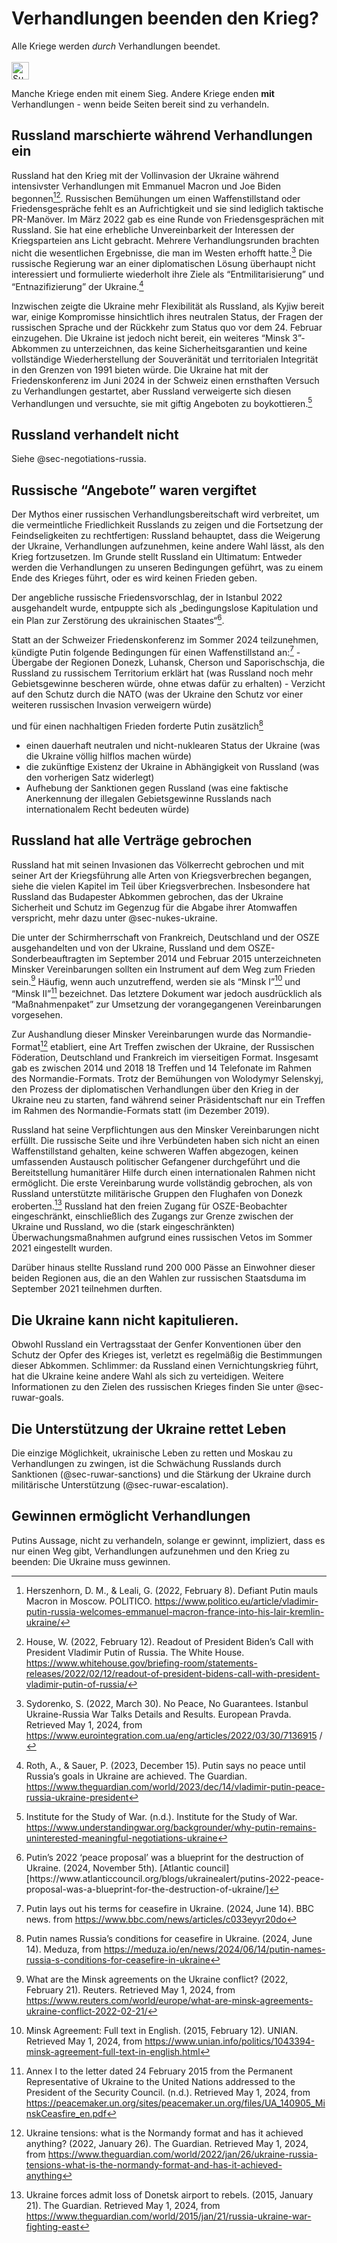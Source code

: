 # Verhandlungen beenden den Krieg? {#sec-negotiations-endwar}

::: {.callout-caution title=„Myth“}
Alle Kriege werden *durch* Verhandlungen beendet.
[<br></br>![Suche nach Stichwort in EUvsDisinfo](../all_common_img/EUvsDisinfo_400x240.jpg){height=2em}](https://euvsdisinfo.eu/disinformation-cases/?text=negotiations%20end%20war&sort=relevance)
:::

::: {.callout-tip title=„Truth“}
Manche Kriege enden mit einem Sieg. Andere Kriege enden __mit__ Verhandlungen - wenn beide Seiten bereit sind zu verhandeln.
:::

## Russland marschierte während Verhandlungen ein

Russland hat den Krieg mit der Vollinvasion der Ukraine während intensivster Verhandlungen mit Emmanuel Macron und Joe Biden begonnen[^negotiations-endwar.de-3][^negotiations-endwar.de-4]. Russischen Bemühungen um einen Waffenstillstand oder Friedensgespräche fehlt es an Aufrichtigkeit und sie sind lediglich taktische PR-Manöver. Im März 2022 gab es eine Runde von Friedensgesprächen mit Russland. Sie hat eine erhebliche Unvereinbarkeit der Interessen der Kriegsparteien ans Licht gebracht. Mehrere Verhandlungsrunden brachten nicht die wesentlichen Ergebnisse, die man im Westen erhofft hatte.[^negotiations-endwar.de-5] Die russische Regierung war an einer diplomatischen Lösung überhaupt nicht interessiert und formulierte wiederholt ihre Ziele als “Entmilitarisierung” und “Entnazifizierung” der Ukraine.[^negotiations-endwar.de-6]

Inzwischen zeigte die Ukraine mehr Flexibilität als Russland, als Kyjiw bereit war, einige Kompromisse hinsichtlich ihres neutralen Status, der Fragen der russischen Sprache und der Rückkehr zum Status quo vor dem 24\. Februar einzugehen. Die Ukraine ist jedoch nicht bereit, ein weiteres “Minsk 3”-Abkommen zu unterzeichnen, das keine Sicherheitsgarantien und keine vollständige Wiederherstellung der Souveränität und territorialen Integrität in den Grenzen von 1991 bieten würde. Die Ukraine hat mit der Friedenskonferenz im Juni 2024 in der Schweiz einen ernsthaften Versuch zu Verhandlungen gestartet, aber Russland verweigerte sich diesen Verhandlungen und versuchte, sie mit giftig Angeboten zu boykottieren.[^negotiations-endwar.de-7] 


## Russland verhandelt nicht

Siehe @sec-negotiations-russia.


## Russische "Angebote" waren vergiftet

Der Mythos einer russischen Verhandlungsbereitschaft wird verbreitet, um die vermeintliche Friedlichkeit Russlands zu zeigen und die Fortsetzung der Feindseligkeiten zu rechtfertigen: Russland behauptet, dass die Weigerung der Ukraine, Verhandlungen aufzunehmen, keine andere Wahl lässt, als den Krieg fortzusetzen. Im Grunde stellt Russland ein Ultimatum: Entweder werden die Verhandlungen zu unseren Bedingungen geführt, was zu einem Ende des Krieges führt, oder es wird keinen Frieden geben.

Der angebliche russische Friedensvorschlag, der in Istanbul 2022 ausgehandelt wurde, entpuppte sich als „bedingungslose Kapitulation und ein Plan zur Zerstörung des ukrainischen Staates“[^negotiations-endwar.de-1].

Statt an der Schweizer Friedenskonferenz im Sommer 2024 teilzunehmen, kündigte Putin folgende Bedingungen für einen Waffenstillstand an:[^negotiations-endwar.de-2]
- Übergabe der Regionen Donezk, Luhansk, Cherson und Saporischschja, die Russland zu russischem Territorium erklärt hat (was Russland noch mehr Gebietsgewinne bescheren würde, ohne etwas dafür zu erhalten)
- Verzicht auf den Schutz durch die NATO (was der Ukraine den Schutz vor einer weiteren russischen Invasion verweigern würde)

und für einen nachhaltigen Frieden forderte Putin zusätzlich[^negotiations-endwar.de-10]

- einen dauerhaft neutralen und nicht-nuklearen Status der Ukraine (was die Ukraine völlig hilflos machen würde)
- die zukünftige Existenz der Ukraine in Abhängigkeit von Russland (was den vorherigen Satz widerlegt)
- Aufhebung der Sanktionen gegen Russland (was eine faktische Anerkennung der illegalen Gebietsgewinne Russlands nach internationalem Recht bedeuten würde)


## Russland hat alle Verträge gebrochen

Russland hat mit seinen Invasionen das Völkerrecht gebrochen und mit seiner Art der Kriegsführung alle Arten von Kriegsverbrechen begangen, siehe die vielen Kapitel im Teil über Kriegsverbrechen. Insbesondere hat Russland das Budapester Abkommen gebrochen, das der Ukraine Sicherheit und Schutz im Gegenzug für die Abgabe ihrer Atomwaffen verspricht, mehr dazu unter @sec-nukes-ukraine.

Die unter der Schirmherrschaft von Frankreich, Deutschland und der OSZE ausgehandelten und von der Ukraine, Russland und dem OSZE-Sonderbeauftragten im September 2014 und Februar 2015 unterzeichneten Minsker Vereinbarungen sollten ein Instrument auf dem Weg zum Frieden sein.[^negotiations-endwar.de-8] Häufig, wenn auch unzutreffend, werden sie als “Minsk I”[^negotiations-endwar.de-9] und “Minsk II”[^negotiations-endwar.de-11] bezeichnet. Das letztere Dokument war jedoch ausdrücklich als “Maßnahmenpaket” zur Umsetzung der vorangegangenen Vereinbarungen vorgesehen.

Zur Aushandlung dieser Minsker Vereinbarungen wurde das Normandie-Format[^negotiations-endwar.de-12] etabliert, eine Art Treffen zwischen der Ukraine, der Russischen Föderation, Deutschland und Frankreich im vierseitigen Format. Insgesamt gab es zwischen 2014 und 2018 18 Treffen und 14 Telefonate im Rahmen des Normandie-Formats. Trotz der Bemühungen von Wolodymyr Selenskyj, den Prozess der diplomatischen Verhandlungen über den Krieg in der Ukraine neu zu starten, fand während seiner Präsidentschaft nur ein Treffen im Rahmen des Normandie-Formats statt (im Dezember 2019). 

Russland hat seine Verpflichtungen aus den Minsker Vereinbarungen nicht erfüllt. Die russische Seite und ihre Verbündeten haben sich nicht an einen Waffenstillstand gehalten, keine schweren Waffen abgezogen, keinen umfassenden Austausch politischer Gefangener durchgeführt und die Bereitstellung humanitärer Hilfe durch einen internationalen Rahmen nicht ermöglicht. Die erste Vereinbarung wurde vollständig gebrochen, als von Russland unterstützte militärische Gruppen den Flughafen von Donezk eroberten.[^negotiations-endwar.de-13] Russland hat den freien Zugang für OSZE-Beobachter eingeschränkt, einschließlich des Zugangs zur Grenze zwischen der Ukraine und Russland, wo die (stark eingeschränkten) Überwachungsmaßnahmen aufgrund eines russischen Vetos im Sommer 2021 eingestellt wurden.

Darüber hinaus stellte Russland rund 200 000 Pässe an Einwohner dieser beiden Regionen aus, die an den Wahlen zur russischen Staatsduma im September 2021 teilnehmen durften.


## Die Ukraine kann nicht kapitulieren.

Obwohl Russland ein Vertragsstaat der Genfer Konventionen über den Schutz der Opfer des Krieges ist, verletzt es regelmäßig die Bestimmungen dieser Abkommen. Schlimmer: da Russland einen Vernichtungskrieg führt, hat die Ukraine keine andere Wahl als sich zu verteidigen. Weitere Informationen zu den Zielen des russischen Krieges finden Sie unter @sec-ruwar-goals.

## Die Unterstützung der Ukraine rettet Leben

Die einzige Möglichkeit, ukrainische Leben zu retten und Moskau zu Verhandlungen zu zwingen, ist die Schwächung Russlands durch Sanktionen (@sec-ruwar-sanctions) und die Stärkung der Ukraine durch militärische Unterstützung (@sec-ruwar-escalation). 

## Gewinnen ermöglicht Verhandlungen

Putins Aussage, nicht zu verhandeln, solange er gewinnt, impliziert, dass es nur einen Weg gibt, Verhandlungen aufzunehmen und den Krieg zu beenden: Die Ukraine muss gewinnen.




[^negotiations-endwar.de-3]:  Herszenhorn, D. M., & Leali, G. (2022, February 8). Defiant Putin mauls Macron in Moscow. POLITICO. [https://www.politico.eu/article/vladimir-putin-russia-welcomes-emmanuel-macron-france-into-his-lair-kremlin-ukraine/](https://www.politico.eu/article/vladimir-putin-russia-welcomes-emmanuel-macron-france-into-his-lair-kremlin-ukraine/)

[^negotiations-endwar.de-4]:  House, W. (2022, February 12). Readout of President Biden’s Call with President Vladimir Putin of Russia. The White House. [https://www.whitehouse.gov/briefing-room/statements-releases/2022/02/12/readout-of-president-bidens-call-with-president-vladimir-putin-of-russia/](https://www.whitehouse.gov/briefing-room/statements-releases/2022/02/12/readout-of-president-bidens-call-with-president-vladimir-putin-of-russia/)

[^negotiations-endwar.de-5]:  Sydorenko, S. (2022, March 30). No Peace, No Guarantees. Istanbul Ukraine-Russia War Talks Details and Results. European Pravda. Retrieved May 1, 2024, from [https://www.eurointegration.com.ua/eng/articles/2022/03/30/7136915](https://www.eurointegration.com.ua/eng/articles/2022/03/30/7136915) /

[^negotiations-endwar.de-6]:  Roth, A., & Sauer, P. (2023, December 15). Putin says no peace until Russia’s goals in Ukraine are achieved. The Guardian. [https://www.theguardian.com/world/2023/dec/14/vladimir-putin-peace-russia-ukraine-president](https://www.theguardian.com/world/2023/dec/14/vladimir-putin-peace-russia-ukraine-president) 

[^negotiations-endwar.de-7]:  Institute for the Study of War. (n.d.). Institute for the Study of War. [https://www.understandingwar.org/backgrounder/why-putin-remains-uninterested-meaningful-negotiations-ukraine](https://www.understandingwar.org/backgrounder/why-putin-remains-uninterested-meaningful-negotiations-ukraine)

[^negotiations-endwar.de-8]:  What are the Minsk agreements on the Ukraine conflict? (2022, February 21). Reuters. Retrieved May 1, 2024, from [https://www.reuters.com/world/europe/what-are-minsk-agreements-ukraine-conflict-2022-02-21/](https://www.reuters.com/world/europe/what-are-minsk-agreements-ukraine-conflict-2022-02-21/)

[^negotiations-endwar.de-9]:  Minsk Agreement: Full text in English. (2015, February 12). UNIAN. Retrieved May 1, 2024, from [https://www.unian.info/politics/1043394-minsk-agreement-full-text-in-english.html](https://www.unian.info/politics/1043394-minsk-agreement-full-text-in-english.html)

[^negotiations-endwar.de-11]:  Annex I to the letter dated 24 February 2015 from the Permanent Representative of Ukraine to the United Nations addressed to the President of the Security Council. (n.d.). Retrieved May 1, 2024, from [https://peacemaker.un.org/sites/peacemaker.un.org/files/UA\_140905\_MinskCeasfire\_en.pdf](https://peacemaker.un.org/sites/peacemaker.un.org/files/UA\_140905\_MinskCeasfire\_en.pdf)

[^negotiations-endwar.de-12]:  Ukraine tensions: what is the Normandy format and has it achieved anything? (2022, January 26). The Guardian. Retrieved May 1, 2024, from [https://www.theguardian.com/world/2022/jan/26/ukraine-russia-tensions-what-is-the-normandy-format-and-has-it-achieved-anything](https://www.theguardian.com/world/2022/jan/26/ukraine-russia-tensions-what-is-the-normandy-format-and-has-it-achieved-anything)

[^negotiations-endwar.de-13]:  Ukraine forces admit loss of Donetsk airport to rebels. (2015, January 21). The Guardian. Retrieved May 1, 2024, from [https://www.theguardian.com/world/2015/jan/21/russia-ukraine-war-fighting-east](https://www.theguardian.com/world/2015/jan/21/russia-ukraine-war-fighting-east)


[^negotiations-endwar.de-1]: Putin’s 2022 ‘peace proposal’ was a blueprint for the destruction of Ukraine. (2024, November 5th). [Atlantic council][https://www.atlanticcouncil.org/blogs/ukrainealert/putins-2022-peace-proposal-was-a-blueprint-for-the-destruction-of-ukraine/]

[^negotiations-endwar.de-2]: Putin lays out his terms for ceasefire in Ukraine. (2024, June 14). BBC news. from [https://www.bbc.com/news/articles/c033eyyr20do](https://www.bbc.com/news/articles/c033eyyr20do)

[^negotiations-endwar.de-10]: Putin names Russia’s conditions for ceasefire in Ukraine. (2024, June 14). Meduza, from [https://meduza.io/en/news/2024/06/14/putin-names-russia-s-conditions-for-ceasefire-in-ukraine](https://meduza.io/en/news/2024/06/14/putin-names-russia-s-conditions-for-ceasefire-in-ukraine)

